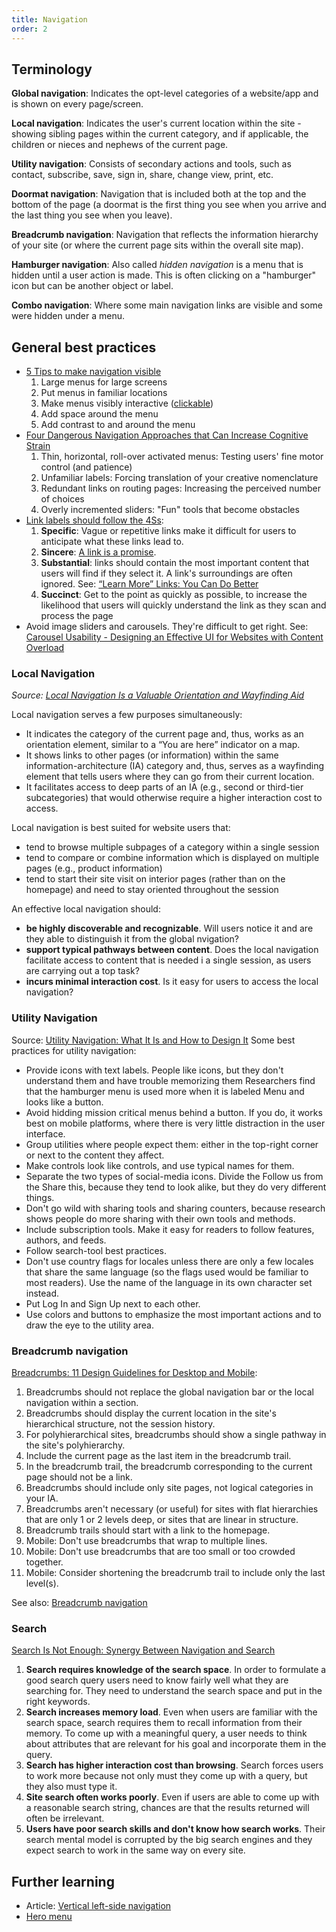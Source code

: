 ```yaml
---
title: Navigation
order: 2
---
```


## Terminology
**Global navigation**: Indicates the opt-level categories of a website/app and is shown on every page/screen.

**Local navigation**: Indicates the user's current location within the site - showing sibling pages within the current category, and if applicable, the children or nieces and nephews of the current page.

**Utility navigation**: Consists of secondary actions and tools, such as contact, subscribe, save, sign in, share, change view, print, etc.

**Doormat navigation**: Navigation that is included both at the top and the bottom of the page (a doormat is the first thing you see when you arrive and the last thing you see when you leave).

**Breadcrumb navigation**: Navigation that reflects the information hierarchy of your site (or where the current page sits within the overall site map).

**Hamburger navigation**: Also called _hidden navigation_ is a menu that is hidden until a user action is made. This is often clicking on a "hamburger" icon but can be another object or label.

**Combo navigation**: Where some main navigation links are visible and some were hidden under a menu.

## General best practices
- [5 Tips to make navigation visible](https://www.nngroup.com/videos/navigation-menu-visibility/)
    1. Large menus for large screens
    2. Put menus in familiar locations
    3. Make menus visibly interactive ([clickable](https://www.nngroup.com/articles/clickable-elements/))
    4. Add space around the menu
    5. Add contrast to and around the menu
- [Four Dangerous Navigation Approaches that Can Increase Cognitive Strain](https://www.nngroup.com/articles/navigation-cognitive-strain/)
    1. Thin, horizontal, roll-over activated menus: Testing users' fine motor control (and patience)
    2. Unfamiliar labels: Forcing translation of your creative nomenclature
    3. Redundant links on routing pages: Increasing the perceived number of choices
    4. Overly incremented sliders: "Fun" tools that become obstacles
- [Link labels should follow the 4Ss](https://www.nngroup.com/articles/better-link-labels/):
    1. **Specific**: Vague or repetitive links make it difficult for users to anticipate what these links lead to.
    2. **Sincere**: [A link is a promise](https://www.nngroup.com/articles/link-promise/).
    3. **Substantial**: links should contain the most important content that users will find if they select it. A link's surroundings are often ignored. See: [“Learn More” Links: You Can Do Better](https://www.nngroup.com/articles/learn-more-links/)
    4. **Succinct**: Get to the point as quickly as possible, to increase the likelihood that users will quickly understand the link as they scan and process the page
- Avoid image sliders and carousels. They're difficult to get right. See: [Carousel Usability - Designing an Effective UI for Websites with Content Overload](https://www.nngroup.com/articles/designing-effective-carousels/)

### Local Navigation
_Source: [Local Navigation Is a Valuable Orientation and Wayfinding Aid](https://www.nngroup.com/articles/local-navigation/)_

Local navigation serves a few purposes simultaneously:
- It indicates the category of the current page and, thus, works as an orientation element, similar to a “You are here” indicator on a map.
- It shows links to other pages (or information) within the same information-architecture (IA) category and, thus, serves as a wayfinding element that tells users where they can go from their current location.
- It facilitates access to deep parts of an IA (e.g., second or third-tier subcategories) that would otherwise require a higher interaction cost to access.

Local navigation is best suited for website users that:
- tend to browse multiple subpages of a category within a single session
- tend to compare or combine information which is displayed on multiple pages (e.g., product information)
- tend to start their site visit on interior pages (rather than on the homepage) and need to stay oriented throughout the session

An effective local navigation should:
- **be highly discoverable and recognizable**. Will users notice it and are they able to distinguish it from the global nvigation?
- **support typical pathways between content**. Does the local navigation facilitate access to content that is needed i a single session, as users are carrying out a top task?
- **incurs minimal interaction cost**. Is it easy for users to access the local navigation?

### Utility Navigation
Source: [Utility Navigation: What It Is and How to Design It](https://www.nngroup.com/articles/utility-navigation/)
Some best practices for utility navigation:
- Provide icons with text labels. People like icons, but they don't understand them and have trouble memorizing them Researchers find that the hamburger menu is used more when it is labeled Menu and looks like a button.
- Avoid hidding mission critical menus behind a button. If you do, it works best on mobile platforms, where there is very little distraction in the user interface.
- Group utilities where people expect them: either in the top-right corner or next to the content they affect.
- Make controls look like controls, and use typical names for them.
- Separate the two types of social-media icons. Divide the Follow us from the Share this, because they tend to look alike, but they do very different things.
- Don't go wild with sharing tools and sharing counters, because research shows people do more sharing with their own tools and methods.
- Include subscription tools. Make it easy for readers to follow features, authors, and feeds.
- Follow search-tool best practices.
- Don't use country flags for locales unless there are only a few locales that share the same language (so the flags used would be familiar to most readers). Use the name of the language in its own character set instead.
- Put Log In and Sign Up next to each other.
- Use colors and buttons to emphasize the most important actions and to draw the eye to the utility area.

### Breadcrumb navigation
[Breadcrumbs: 11 Design Guidelines for Desktop and Mobile](https://www.nngroup.com/articles/breadcrumbs/):
1. Breadcrumbs should not replace the global navigation bar or the local navigation within a section.
2. Breadcrumbs should display the current location in the site's hierarchical structure, not the session history.
3. For polyhierarchical sites, breadcrumbs should show a single pathway in the site's polyhierarchy.
4. Include the current page as the last item in the breadcrumb trail.
5. In the breadcrumb trail, the breadcrumb corresponding to the current page should not be a link. 
6. Breadcrumbs should include only site pages, not logical categories in your IA.
7. Breadcrumbs aren't necessary (or useful) for sites with flat hierarchies that are only 1 or 2 levels deep, or sites that are linear in structure.
8. Breadcrumb trails should start with a link to the homepage.
9. Mobile: Don't use breadcrumbs that wrap to multiple lines.
10. Mobile: Don't use breadcrumbs that are too small or too crowded together.
11. Mobile: Consider shortening the breadcrumb trail to include only the last level(s).

See also: [Breadcrumb navigation](https://www.nngroup.com/articles/breadcrumbs/)

### Search
[Search Is Not Enough: Synergy Between Navigation and Search](https://www.nngroup.com/articles/search-not-enough/)
1. **Search requires knowledge of the search space**. In order to formulate a good search query users need to know fairly well what they are searching for. They need to understand the search space and put in the right keywords.
2. **Search increases memory load**. Even when users are familiar with the search space, search requires them to recall information from their memory. To come up with a meaningful query, a user needs to think about attributes that are relevant for his goal and incorporate them in the query.
3. **Search has higher interaction cost than browsing**. Search forces users to work more because not only must they come up with a query, but they also must type it.
4. **Site search often works poorly**. Even if users are able to come up with a reasonable search string, chances are that the results returned will often be irrelevant.
5. **Users have poor search skills and don't know how search works**. Their search mental model is corrupted by the big search engines and they expect search to work in the same way on every site.

## Further learning
- Article: [Vertical left-side navigation](https://www.nngroup.com/articles/vertical-nav/)
- [Hero menu](https://www.nngroup.com/articles/mega-menus-work-well/)
